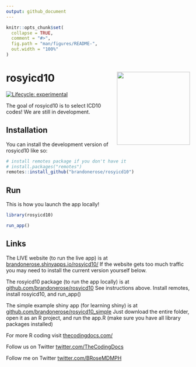 ```yaml
---
output: github_document
---
```


<!-- README.md is generated from README.Rmd. Please edit that file -->

```r
knitr::opts_chunk$set(
  collapse = TRUE,
  comment = "#>",
  fig.path = "man/figures/README-",
  out.width = "100%"
)
```

# rosyicd10 <img src="man/figures/logo.png" align="right" height="200" />

<!-- badges: start -->
[![Lifecycle: experimental](https://img.shields.io/badge/lifecycle-experimental-orange.svg)](https://lifecycle.r-lib.org/articles/stages.html#experimental)
<!-- badges: end -->

The goal of rosyicd10 is to select ICD10 codes! We are still in development.

## Installation

You can install the development version of rosyicd10 like so:

``` r
# install remotes package if you don't have it
# install.packages("remotes") 
remotes::install_github("brandonerose/rosyicd10")

```


## Run

This is how you launch the app locally!

```r
library(rosyicd10)

run_app()
```

## Links

The LIVE website (to run the live app) is at [brandonerose.shinyapps.io/rosyicd10/](https://brandonerose.shinyapps.io/rosyicd10/ "rosyicd10 app")
If the website gets too much traffic you may need to install the current version yourself below.

The rosyicd10 package (to run the app locally) is at [github.com/brandonerose/rosyicd10](https://github.com/brandonerose/rosyicd10 "rosyicd10 R package")
See instructions above. Install remotes, install rosyicd10, and run_app()

The simple example shiny app (for learning shiny) is at [github.com/brandonerose/rosyicd10_simple](https://github.com/brandonerose/rosyicd10_simple "rosyicd10 R project")
Just download the entire folder, open it as an R project, and run the app.R (make sure you have all library packages installed)

For more R coding visit [thecodingdocs.com/](https://www.thecodingdocs.com/ "TheCodingDocs.com")

Follow us on Twitter [twitter.com/TheCodingDocs](https://twitter.com/TheCodingDocs "TheCodingDocs Twitter")

Follow me on Twitter [twitter.com/BRoseMDMPH](https://twitter.com/BRoseMDMPH "BRoseMDMPH Twitter")

